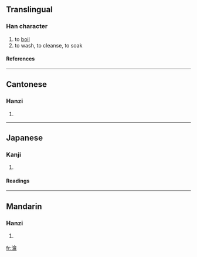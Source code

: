 ==Translingual==
===Han character===
{{Han char|rn=85|rad=水|as=17|sn=20|four=3812<sub>7</sub>|canj=水人一月 (EOMB), X水人一月 (XEOMB)}}
# to [[boil]]
# to wash, to cleanse, to soak
====References====
{{Han ref|kx=0661.160|dkj=18709|dj=1071.020|hdz=31788.100|uh=7039|ud=28729|bh=F465|bd=62565}}

----
==Cantonese==
===Hanzi===
{{yue-hanzi|jyut=|y=yeuk6}}
# {{defn|Cantonese}}

----
==Japanese==
===Kanji===
{{ja-kanji|grade=|rs=水17}}
# {{defn|Japanese}} 
====Readings====
{{ja-readings|on=[[せく]] (seku), [[よう]] (yō)|kun=[[ひたす]] (hitasu)}}

----
==Mandarin==
===Hanzi===
{{cmn-hanzi|pin=[[yuè]] (yue4)|wg=yüeh<sup>4</sup>}}
# {{defn|Mandarin}}

[[fr:瀹]]